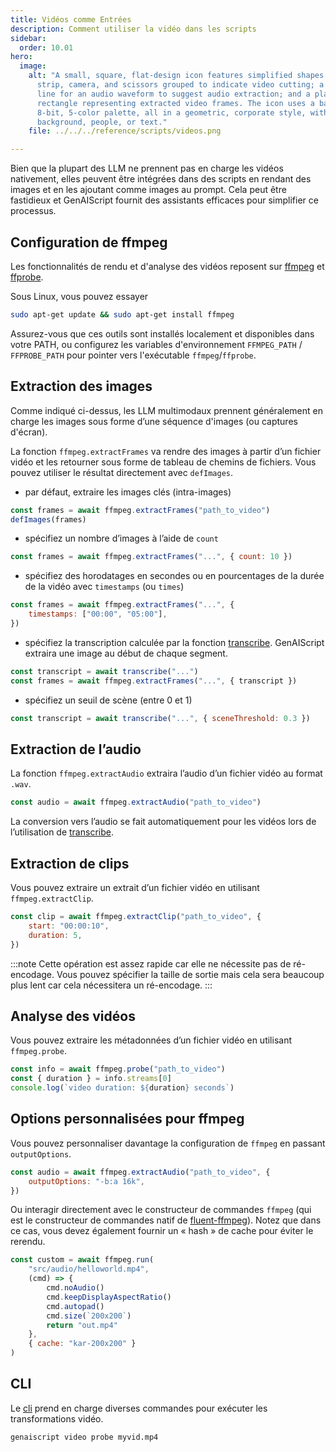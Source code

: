 ```yaml
---
title: Vidéos comme Entrées
description: Comment utiliser la vidéo dans les scripts
sidebar:
  order: 10.01
hero:
  image:
    alt: "A small, square, flat-design icon features simplified shapes: a film
      strip, camera, and scissors grouped to indicate video cutting; a jagged
      line for an audio waveform to suggest audio extraction; and a plain
      rectangle representing extracted video frames. The icon uses a basic,
      8-bit, 5-color palette, all in a geometric, corporate style, with no
      background, people, or text."
    file: ../../../reference/scripts/videos.png

---
```


Bien que la plupart des LLM ne prennent pas en charge les vidéos nativement, elles peuvent être intégrées dans des scripts en rendant des images et en les ajoutant comme images au prompt. Cela peut être fastidieux et GenAIScript fournit des assistants efficaces pour simplifier ce processus.

## Configuration de ffmpeg

Les fonctionnalités de rendu et d'analyse des vidéos reposent sur [ffmpeg](https://ffmpeg.org/) et [ffprobe](https://ffmpeg.org/ffprobe.html).

Sous Linux, vous pouvez essayer

```sh
sudo apt-get update && sudo apt-get install ffmpeg
```

Assurez-vous que ces outils sont installés localement et disponibles dans votre PATH, ou configurez les variables d'environnement `FFMPEG_PATH` / `FFPROBE_PATH` pour pointer vers l'exécutable `ffmpeg`/`ffprobe`.

## Extraction des images

Comme indiqué ci-dessus, les LLM multimodaux prennent généralement en charge les images sous forme d’une séquence d'images (ou captures d'écran).

La fonction `ffmpeg.extractFrames` va rendre des images à partir d’un fichier vidéo et les retourner sous forme de tableau de chemins de fichiers. Vous pouvez utiliser le résultat directement avec `defImages`.

* par défaut, extraire les images clés (intra-images)

```js
const frames = await ffmpeg.extractFrames("path_to_video")
defImages(frames)
```

* spécifiez un nombre d’images à l’aide de `count`

```js "count: 10"
const frames = await ffmpeg.extractFrames("...", { count: 10 })
```

* spécifiez des horodatages en secondes ou en pourcentages de la durée de la vidéo avec `timestamps` (ou `times`)

```js "timestamps"
const frames = await ffmpeg.extractFrames("...", {
    timestamps: ["00:00", "05:00"],
})
```

* spécifiez la transcription calculée par la fonction [transcribe](../../../reference/reference/scripts/transcription/). GenAIScript extraira une image au début de chaque segment.

```js "timestamps"
const transcript = await transcribe("...")
const frames = await ffmpeg.extractFrames("...", { transcript })
```

* spécifiez un seuil de scène (entre 0 et 1)

```js "sceneThreshold"
const transcript = await transcribe("...", { sceneThreshold: 0.3 })
```

## Extraction de l’audio

La fonction `ffmpeg.extractAudio` extraira l’audio d’un fichier vidéo au format `.wav`.

```js
const audio = await ffmpeg.extractAudio("path_to_video")
```

La conversion vers l’audio se fait automatiquement pour les vidéos lors de l’utilisation de [transcribe](../../../reference/reference/scripts/transcription/).

## Extraction de clips

Vous pouvez extraire un extrait d’un fichier vidéo en utilisant `ffmpeg.extractClip`.

```js
const clip = await ffmpeg.extractClip("path_to_video", {
    start: "00:00:10",
    duration: 5,
})
```

:::note
Cette opération est assez rapide car elle ne nécessite pas de ré-encodage. Vous pouvez spécifier la taille de sortie mais cela sera beaucoup plus lent car cela nécessitera un ré-encodage.
:::

## Analyse des vidéos

Vous pouvez extraire les métadonnées d’un fichier vidéo en utilisant `ffmpeg.probe`.

```js
const info = await ffmpeg.probe("path_to_video")
const { duration } = info.streams[0]
console.log(`video duration: ${duration} seconds`)
```

## Options personnalisées pour ffmpeg

Vous pouvez personnaliser davantage la configuration de `ffmpeg` en passant `outputOptions`.

```js 'outputOptions: "-b:a 16k",'
const audio = await ffmpeg.extractAudio("path_to_video", {
    outputOptions: "-b:a 16k",
})
```

Ou interagir directement avec le constructeur de commandes `ffmpeg` (qui est le constructeur de commandes natif de [fluent-ffmpeg](https://www.npmjs.com/package/fluent-ffmpeg)). Notez que dans ce cas, vous devez également fournir un « hash » de cache pour éviter le rerendu.

```js wrap
const custom = await ffmpeg.run(
    "src/audio/helloworld.mp4",
    (cmd) => {
        cmd.noAudio()
        cmd.keepDisplayAspectRatio()
        cmd.autopad()
        cmd.size(`200x200`)
        return "out.mp4"
    },
    { cache: "kar-200x200" }
)
```

## CLI

Le [cli](../../../reference/reference/cli/video/) prend en charge diverses commandes pour exécuter les transformations vidéo.

```sh
genaiscript video probe myvid.mp4
```
